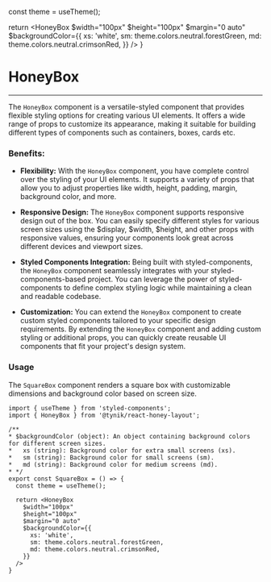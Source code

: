 

  const theme = useTheme();

  return <HoneyBox
    $width="100px"
    $height="100px"
    $margin="0 auto"
    $backgroundColor={{
      xs: 'white',
      sm: theme.colors.neutral.forestGreen,
      md: theme.colors.neutral.crimsonRed,
    }}
  />
}

# HoneyBox

---

The `HoneyBox` component is a versatile-styled component that provides flexible styling options for creating various UI
elements. It offers a wide range of props to customize its appearance, making it
suitable for building different types of components such as containers, boxes, cards etc.

### Benefits:

* **Flexibility:** With the `HoneyBox` component, you have complete control over the
styling of your UI elements. It supports a variety of props that allow you to adjust
properties like width, height, padding, margin, background color, and more.

* **Responsive Design:** The `HoneyBox` component supports responsive design out of the box. You can easily
specify different styles for various screen sizes using the $display, $width, $height,
and other props with responsive values, ensuring your components look great across
different devices and viewport sizes.

* **Styled Components Integration:** Being built with styled-components,
the `HoneyBox` component seamlessly integrates with your styled-components-based project.
You can leverage the power of styled-components to define complex styling logic while maintaining a clean and readable codebase.

* **Customization:** You can extend the `HoneyBox` component to create custom styled components
tailored to your specific design requirements. By extending the `HoneyBox` component and
adding custom styling or additional props, you can quickly create reusable UI components
that fit your project's design system.

### Usage

The `SquareBox` component renders a square box with customizable dimensions and background color based on screen size.

~~~tsx
import { useTheme } from 'styled-components';
import { HoneyBox } from '@tynik/react-honey-layout';

/**
* $backgroundColor (object): An object containing background colors for different screen sizes.
*   xs (string): Background color for extra small screens (xs).
*   sm (string): Background color for small screens (sm).
*   md (string): Background color for medium screens (md).
* */
export const SquareBox = () => {
  const theme = useTheme();

  return <HoneyBox
    $width="100px"
    $height="100px"
    $margin="0 auto"
    $backgroundColor={{
      xs: 'white',
      sm: theme.colors.neutral.forestGreen,
      md: theme.colors.neutral.crimsonRed,
    }}
  />
}
~~~

<SquareBox/>

